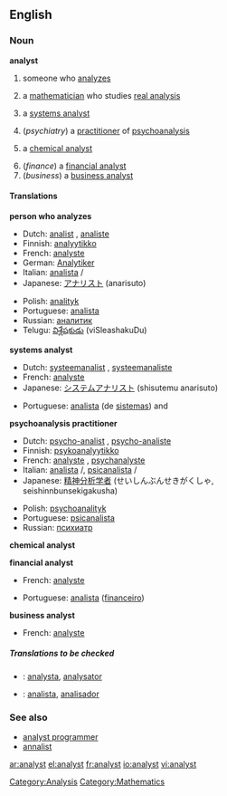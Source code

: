 ==English==

===Noun===
'''analyst'''
# someone who [[analyze]]s
# {{mathematics}} a [[mathematician]] who studies [[real analysis]]
#{{computing}} a [[systems analyst]]
#(''psychiatry'') a [[practitioner]] of [[psychoanalysis]]
#{{chemistry}} a [[chemical analyst]]
#(''finance'') a [[financial analyst]]
#(''business'') a [[business analyst]]

====Translations====
'''person who analyzes'''
{{top}}
*Dutch: [[analist]] {{m}}, [[analiste]] {{f}}
*Finnish: [[analyytikko]]
*French: [[analyste]] {{m}}
*German: [[Analytiker]] {{m}}
*Italian: [[analista]] {{m}}/{{f}}
*Japanese: [[アナリスト]] (anarisuto)
{{mid}}
*Polish: [[analityk]] {{m}}
*Portuguese: [[analista]] {{m}}
*Russian: [[аналитик]] {{m}}
*Telugu: [[విశ్లేషకుడు]] (viSleashakuDu) {{m}}
{{bottom}}

'''systems analyst'''
{{top}}
*Dutch: [[systeemanalist]] {{m}}, [[systeemanaliste]] {{f}}
*French: [[analyste]] {{m}}
*Japanese: [[システムアナリスト]] (shisutemu anarisuto)
{{mid}}
*Portuguese: [[analista]] (de [[sistemas]]) {{m}} and {{f}}
{{bottom}}

'''psychoanalysis practitioner'''
{{top}}
*Dutch: [[psycho-analist]] {{m}}, [[psycho-analiste]] {{f}}
*Finnish: [[psykoanalyytikko]]
*French: [[analyste]] {{m}}, [[psychanalyste]] {{m}}
*Italian: [[analista]] {{m}}/{{f}}, [[psicanalista]] {{m}}/{{f}}
*Japanese: [[精神分析学者]] (せいしんぶんせきがくしゃ, seishinnbunsekigakusha)
{{mid}}
*Polish: [[psychoanalityk]] {{m}}
*Portuguese: [[psicanalista]] {{m}}
*Russian: [[психиатр]] {{m}}
{{bottom}}

'''chemical analyst'''
{{top}}
{{mid}}
{{bottom}}

'''financial analyst'''
{{top}}
*French: [[analyste]] {{m}}
{{mid}}
*Portuguese: [[analista]] ([[financeiro]]) {{m}}
{{bottom}}

'''business analyst'''
{{top}}
*French: [[analyste]] {{m}}
{{mid}}
{{bottom}}

=====Translations to be checked=====
<!--Remove this section once all of the translations below have been moved into the tables above.-->
{{checktrans}}

*{{ttbc|Interlingua}}: [[analysta]], [[analysator]] 
*{{ttbc|Spanish}}: [[analista]], [[analisador]]

===See also===
*[[analyst programmer]]
*[[annalist]]

[[Category:Analysis]] [[Category:Mathematics]]

[[ar:analyst]]
[[el:analyst]]
[[fr:analyst]]
[[io:analyst]]
[[vi:analyst]]